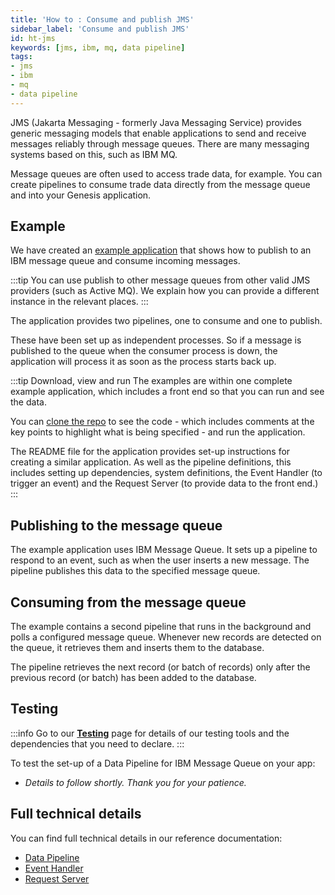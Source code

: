 ```yaml
---
title: 'How to : Consume and publish JMS'
sidebar_label: 'Consume and publish JMS'
id: ht-jms
keywords: [jms, ibm, mq, data pipeline]
tags:
- jms
- ibm
- mq
- data pipeline
---
```


JMS (Jakarta Messaging - formerly Java Messaging Service) provides generic messaging models that enable applications to send and receive messages reliably through message queues. There are many messaging systems based on this, such as IBM MQ.

Message queues are often used to access trade data, for example. You can create pipelines to consume trade data directly from the message queue and into your Genesis application.

## Example

We have created an [example application](https://github.com/genesiscommunitysuccess/howto-jms-pipelines/tree/main) that shows how to publish to an IBM message queue and consume incoming messages. 

:::tip
You can use publish to other message queues from other valid JMS providers (such as Active MQ). We explain how you can provide a different instance in the relevant places.
:::

The application provides two pipelines, one to consume and one to publish.

These have been set up as independent processes. So if a message is published to the queue when the consumer process is down, the application will process it as soon as the process starts back up.

:::tip Download, view and run
The examples are within one complete example application, which includes a front end so that you can run and see the data.

You can [clone the repo](https://github.com/genesiscommunitysuccess/howto-jms-pipelines/tree/main) to see the code - which includes comments at the key points to highlight what is being specified - and run the application.

The README file for the application provides set-up instructions for creating a similar application. As well as the pipeline definitions, this includes setting up dependencies, system definitions, the Event Handler (to trigger an event) and the Request Server (to provide data to the front end.)
:::

## Publishing to the message queue
The example application uses IBM Message Queue. It sets up a pipeline to respond to an event, such as when the user inserts a new message. The pipeline publishes this data to the specified message queue.

## Consuming from the message queue
The example contains a second pipeline that runs in the background and polls a configured message queue. Whenever new records are detected on the queue, it retrieves them and inserts them to the database.

The pipeline retrieves the next record (or batch of records) only after the previous record (or batch) has been added to the database.

## Testing

:::info
Go to our [**Testing**](/how-to/ht-prepare-test/) page for details of our testing tools and the dependencies that you need to declare.
:::

To test the set-up of a Data Pipeline for IBM Message Queue on your app:

- *Details to follow shortly. Thank you for your patience.*

## Full technical details
You can find full technical details in our reference documentation:

- [Data Pipeline](/develop/server-capabilities/integrations/data-pipelines/)
- [Event Handler](/develop/server-capabilities/core-business-logic-event-handler/)
- [Request Server](/develop/server-capabilities/snapshot-queries-request-server/)